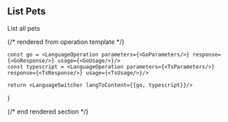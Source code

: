 ## List Pets

List all pets

{/* rendered from operation template */}


    const go = <LanguageOperation parameters={<GoParameters/>} response={<GoResponse/>} usage={<GoUsage/>}/>
    const typescript = <LanguageOperation parameters={<TsParameters/>} response={<TsResponse/>} usage={<TsUsage/>}/>

    return <LanguageSwitcher langToContent={{go, typescript}}/>
}

<Operation />

{/* end rendered section */}
